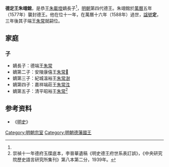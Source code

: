 '''德定王朱翊錧'''{{BD|？||1588年|catIdx=Z朱}}，是恭王[[朱載墱_(德王)|朱載墱]]嫡長子<ref name=dfyd/>，[[明朝|明朝]]第四代德王。朱翊錧於[[萬曆|萬曆]]五年（1577年）襲封德王。他在位十一年，在萬曆十六年（1588年）過世，[[諡號|諡號]]'''定'''，三年後其子端王[[朱常⿱邦清|朱常]]{{缺字||60}}就嗣位。

==家庭==
===子===
*嫡長子：德端王[[朱常⿱邦清|朱常]]{{缺字||60}}
*嫡第二子：安陵康僖王[[朱常𰍠|朱常𰍠]]
*嫡第三子：紀城溫裕王[[朱常澍|朱常澍]]
*嫡第四子：嘉祥端莊王[[朱常泩|朱常泩]]
*嫡第五子：清平昭裕王[[朱常⿱汏歲|朱常]]{{缺字||58}}<ref name=dfyd>崇禎十一年德府玉牒底本，李晉華遺稿《明史德王府世系表訂誤》，《中央研究院歷史語言研究所集刊》第八本第二分，1939年。</ref>

==参考资料==
*《[[明史|明史]]》
{{reflist|}}

{{s-start}}
{{s-bef|before=父恭王[[朱載墱_(德王)|朱載墱]]}}
{{s-ttl|title=[[明朝藩王列表_(德王系)|明德國國王]]|years=1577年－1588年}}
{{s-aft|after=子端王[[朱常⿱邦清|朱常]]{{缺字||60}}}}
{{end}}

[[Category:明朝宗室|Category:明朝宗室]]
[[Category:明朝德藩國王|Category:明朝德藩國王]]